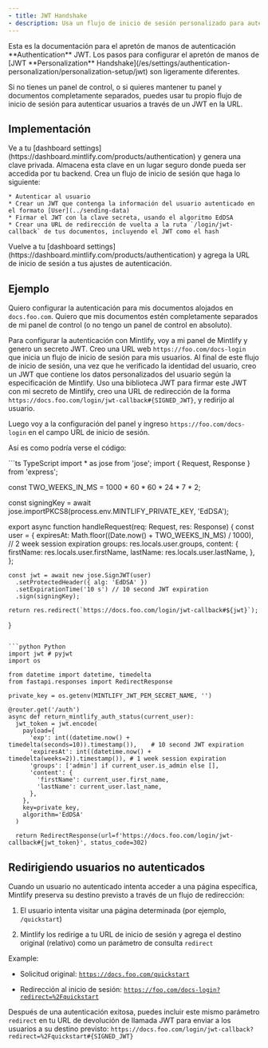 ```yaml
---
- title: JWT Handshake
- description: Usa un flujo de inicio de sesión personalizado para autenticar usuarios
---
```


<Info>
  Esta es la documentación para el apretón de manos de autenticación **Authentication** JWT. Los pasos para configurar el apretón de manos de [JWT **Personalization** Handshake](/es/settings/authentication-personalization/personalization-setup/jwt) son ligeramente diferentes.
</Info>

Si no tienes un panel de control, o si quieres mantener tu panel y documentos completamente separados, puedes usar tu propio flujo de inicio de sesión para autenticar usuarios a través de un JWT en la URL.

## Implementación

<Steps>
  <Step title="Genera una clave privada">
    Ve a tu [dashboard settings](https://dashboard.mintlify.com/products/authentication) y genera una clave privada. Almacena esta clave en un lugar seguro donde pueda ser accedida por tu backend.
  </Step>

  <Step title="Crea un flujo de inicio de sesión">
    Crea un flujo de inicio de sesión que haga lo siguiente:

    * Autenticar al usuario
    * Crear un JWT que contenga la información del usuario autenticado en el formato [User](../sending-data)
    * Firmar el JWT con la clave secreta, usando el algoritmo EdDSA
    * Crear una URL de redirección de vuelta a la ruta `/login/jwt-callback` de tus documentos, incluyendo el JWT como el hash
  </Step>

  <Step title="Configura tus ajustes de autenticación">
    Vuelve a tu [dashboard settings](https://dashboard.mintlify.com/products/authentication) y agrega la URL de inicio de sesión a tus ajustes de autenticación.
  </Step>
</Steps>

## Ejemplo

Quiero configurar la autenticación para mis documentos alojados en `docs.foo.com`. Quiero que mis documentos estén completamente separados de mi panel de control (o no tengo un panel de control en absoluto).

Para configurar la autenticación con Mintlify, voy a mi panel de Mintlify y genero un secreto JWT. Creo una URL web `https://foo.com/docs-login` que inicia un flujo de inicio de sesión para mis usuarios. Al final de este flujo de inicio de sesión, una vez que he verificado la identidad del usuario, creo un JWT que contiene los datos personalizados del usuario según la especificación de Mintlify. Uso una biblioteca JWT para firmar este JWT con mi secreto de Mintlify, creo una URL de redirección de la forma `https://docs.foo.com/login/jwt-callback#{SIGNED_JWT}`, y redirijo al usuario.

Luego voy a la configuración del panel y ingreso `https://foo.com/docs-login` en el campo URL de inicio de sesión.

Así es como podría verse el código:

<CodeGroup>
  ```ts TypeScript
  import * as jose from 'jose';
  import { Request, Response } from 'express';

  const TWO_WEEKS_IN_MS = 1000 * 60 * 60 * 24 * 7 * 2;

  const signingKey = await jose.importPKCS8(process.env.MINTLIFY_PRIVATE_KEY, 'EdDSA');

  export async function handleRequest(req: Request, res: Response) {
    const user = {
      expiresAt: Math.floor((Date.now() + TWO_WEEKS_IN_MS) / 1000), // 2 week session expiration
      groups: res.locals.user.groups,
      content: {
        firstName: res.locals.user.firstName,
        lastName: res.locals.user.lastName,
      },
    };

    const jwt = await new jose.SignJWT(user)
      .setProtectedHeader({ alg: 'EdDSA' })
      .setExpirationTime('10 s') // 10 second JWT expiration
      .sign(signingKey);

    return res.redirect(`https://docs.foo.com/login/jwt-callback#${jwt}`);
  }
  ```

  ```python Python
  import jwt # pyjwt
  import os

  from datetime import datetime, timedelta
  from fastapi.responses import RedirectResponse

  private_key = os.getenv(MINTLIFY_JWT_PEM_SECRET_NAME, '')

  @router.get('/auth')
  async def return_mintlify_auth_status(current_user):
    jwt_token = jwt.encode(
      payload={
        'exp': int((datetime.now() + timedelta(seconds=10)).timestamp()),    # 10 second JWT expiration
        'expiresAt': int((datetime.now() + timedelta(weeks=2)).timestamp()), # 1 week session expiration
        'groups': ['admin'] if current_user.is_admin else [],
        'content': {
          'firstName': current_user.first_name,
          'lastName': current_user.last_name,
        },
      },
      key=private_key,
      algorithm='EdDSA'
    )

    return RedirectResponse(url=f'https://docs.foo.com/login/jwt-callback#{jwt_token}', status_code=302)
  ```
</CodeGroup>

## Redirigiendo usuarios no autenticados

Cuando un usuario no autenticado intenta acceder a una página específica, Mintlify preserva su destino previsto a través de un flujo de redirección:

1. El usuario intenta visitar una página determinada (por ejemplo, `/quickstart`)

2. Mintlify los redirige a tu URL de inicio de sesión y agrega el destino original (relativo) como un parámetro de consulta `redirect`

Example:

* Solicitud original: [`https://docs.foo.com/quickstart`](https://docs.foo.com/quickstart)

* Redirección al inicio de sesión: [`https://foo.com/docs-login?redirect=%2Fquickstart`](https://foo.com/docs-login?redirect=%2Fquickstart)

Después de una autenticación exitosa, puedes incluir este mismo parámetro `redirect` en tu URL de devolución de llamada JWT para enviar a los usuarios a su destino previsto:
`https://docs.foo.com/login/jwt-callback?redirect=%2Fquickstart#{SIGNED_JWT}`
